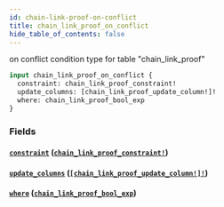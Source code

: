 ```yaml
---
id: chain-link-proof-on-conflict
title: chain_link_proof_on_conflict
hide_table_of_contents: false
---
```


on conflict condition type for table "chain_link_proof"

```graphql
input chain_link_proof_on_conflict {
  constraint: chain_link_proof_constraint!
  update_columns: [chain_link_proof_update_column!]!
  where: chain_link_proof_bool_exp
}
```

### Fields

#### [`constraint`](#) ([`chain_link_proof_constraint!`](../enums/chain-link-proof-constraint))

#### [`update_columns`](#) ([`[chain_link_proof_update_column!]!`](../enums/chain-link-proof-update-column))

#### [`where`](#) ([`chain_link_proof_bool_exp`](../inputs/chain-link-proof-bool-exp))
